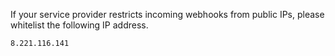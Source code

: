 If your service provider restricts incoming webhooks from public IPs, please whitelist the following IP address.

`8.221.116.141`
